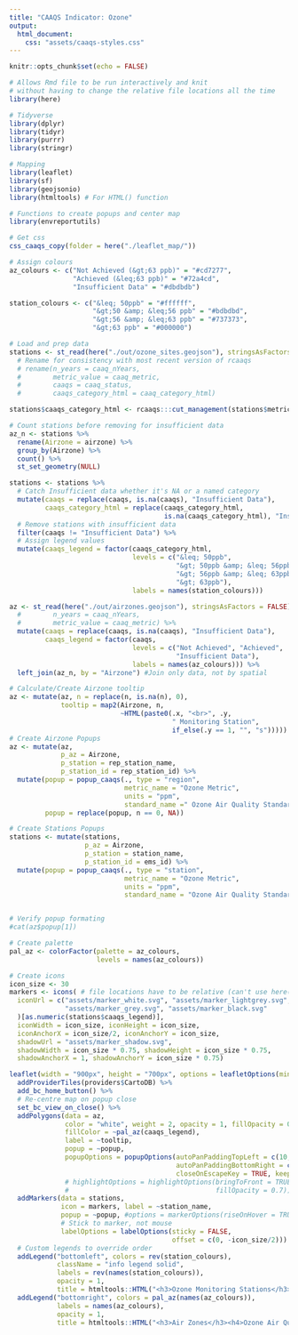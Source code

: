 ```yaml
---
title: "CAAQS Indicator: Ozone"
output: 
  html_document:
    css: "assets/caaqs-styles.css"
---
```


```r
knitr::opts_chunk$set(echo = FALSE)

# Allows Rmd file to be run interactively and knit 
# without having to change the relative file locations all the time
library(here) 

# Tidyverse
library(dplyr)
library(tidyr)
library(purrr)
library(stringr)

# Mapping
library(leaflet)
library(sf)
library(geojsonio)
library(htmltools) # For HTML() function

# Functions to create popups and center map
library(envreportutils)

# Get css
css_caaqs_copy(folder = here("./leaflet_map/"))

# Assign colours
az_colours <- c("Not Achieved (&gt;63 ppb)" = "#cd7277",
                "Achieved (&leq;63 ppb)" = "#72a4cd",
                "Insufficient Data" = "#dbdbdb")

station_colours <- c("&leq; 50ppb" = "#ffffff", 
                     "&gt;50 &amp; &leq;56 ppb" = "#bdbdbd", 
                     "&gt;56 &amp; &leq;63 ppb" = "#737373", 
                     "&gt;63 ppb" = "#000000")

# Load and prep data
stations <- st_read(here("./out/ozone_sites.geojson"), stringsAsFactors = FALSE)
  # Rename for consistency with most recent version of rcaaqs
  # rename(n_years = caaq_nYears,
  #        metric_value = caaq_metric,
  #        caaqs = caaq_status, 
  #        caaqs_category_html = caaq_category_html)

stations$caaqs_category_html <- rcaaqs:::cut_management(stations$metric_value, "o3", output = "breaks_h")

# Count stations before removing for insufficient data
az_n <- stations %>%
  rename(Airzone = airzone) %>%  
  group_by(Airzone) %>%
  count() %>%
  st_set_geometry(NULL)

stations <- stations %>%
  # Catch Insufficient data whether it's NA or a named category
  mutate(caaqs = replace(caaqs, is.na(caaqs), "Insufficient Data"),
         caaqs_category_html = replace(caaqs_category_html, 
                                       is.na(caaqs_category_html), "Insufficient Data")) %>%
  # Remove stations with insufficient data
  filter(caaqs != "Insufficient Data") %>%
  # Assign legend values
  mutate(caaqs_legend = factor(caaqs_category_html,
                               levels = c("&leq; 50ppb",
                                          "&gt; 50ppb &amp; &leq; 56ppb",
                                          "&gt; 56ppb &amp; &leq; 63ppb",
                                          "&gt; 63ppb"),
                               labels = names(station_colours))) 

az <- st_read(here("./out/airzones.geojson"), stringsAsFactors = FALSE) %>%
  #        n_years = caaq_nYears,
  #        metric_value = caaq_metric) %>%
  mutate(caaqs = replace(caaqs, is.na(caaqs), "Insufficient Data"),
         caaqs_legend = factor(caaqs, 
                               levels = c("Not Achieved", "Achieved", 
                                          "Insufficient Data"),
                               labels = names(az_colours))) %>%
  left_join(az_n, by = "Airzone") #Join only data, not by spatial

# Calculate/Create Airzone tooltip
az <- mutate(az, n = replace(n, is.na(n), 0),
             tooltip = map2(Airzone, n, 
                            ~HTML(paste0(.x, "<br>", .y, 
                                         " Monitoring Station", 
                                         if_else(.y == 1, "", "s")))))
# Create Airzone Popups
az <- mutate(az, 
             p_az = Airzone,
             p_station = rep_station_name,
             p_station_id = rep_station_id) %>%
  mutate(popup = popup_caaqs(., type = "region", 
                             metric_name = "Ozone Metric",
                             units = "ppm",
                             standard_name =" Ozone Air Quality Standard"),
         popup = replace(popup, n == 0, NA))

# Create Stations Popups
stations <- mutate(stations,
                   p_az = Airzone,
                   p_station = station_name,
                   p_station_id = ems_id) %>%
  mutate(popup = popup_caaqs(., type = "station", 
                             metric_name = "Ozone Metric",
                             units = "ppm",
                             standard_name = "Ozone Air Quality Standard"))


# Verify popup formating
#cat(az$popup[1])

# Create palette
pal_az <- colorFactor(palette = az_colours,
                      levels = names(az_colours))

# Create icons
icon_size <- 30
markers <- icons( # file locations have to be relative (can't use here())
  iconUrl = c("assets/marker_white.svg", "assets/marker_lightgrey.svg", 
              "assets/marker_grey.svg", "assets/marker_black.svg"
  )[as.numeric(stations$caaqs_legend)],
  iconWidth = icon_size, iconHeight = icon_size,
  iconAnchorX = icon_size/2, iconAnchorY = icon_size,
  shadowUrl = "assets/marker_shadow.svg",
  shadowWidth = icon_size * 0.75, shadowHeight = icon_size * 0.75,
  shadowAnchorX = 1, shadowAnchorY = icon_size * 0.75)
```


```r
leaflet(width = "900px", height = "700px", options = leafletOptions(minZoom = 5)) %>% 
  addProviderTiles(providers$CartoDB) %>%
  add_bc_home_button() %>%
  # Re-centre map on popup close
  set_bc_view_on_close() %>%
  addPolygons(data = az,
              color = "white", weight = 2, opacity = 1, fillOpacity = 0.7,
              fillColor = ~pal_az(caaqs_legend),
              label = ~tooltip, 
              popup = ~popup,
              popupOptions = popupOptions(autoPanPaddingTopLeft = c(10, 10),
                                          autoPanPaddingBottomRight = c(10, 400),
                                          closeOnEscapeKey = TRUE, keepInView = TRUE)) %>% 
              # highlightOptions = highlightOptions(bringToFront = TRUE, 
              #                                     fillOpacity = 0.7)) %>%
  addMarkers(data = stations,
             icon = markers, label = ~station_name, 
             popup = ~popup, #options = markerOptions(riseOnHover = TRUE),
             # Stick to marker, not mouse
             labelOptions = labelOptions(sticky = FALSE, 
                                         offset = c(0, -icon_size/2))) %>%
  # Custom legends to override order
  addLegend("bottomleft", colors = rev(station_colours),
            className = "info legend solid",
            labels = rev(names(station_colours)),
            opacity = 1,
            title = htmltools::HTML("<h3>Ozone Monitoring Stations</h3><h4>Ozone Metric</h4>")) %>%
  addLegend("bottomright", colors = pal_az(names(az_colours)), 
            labels = names(az_colours), 
            opacity = 1, 
            title = htmltools::HTML("<h3>Air Zones</h3><h4>Ozone Air Quality Standard</h4>"))

```